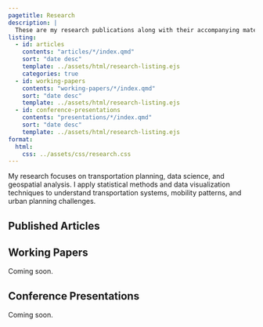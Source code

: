 ```yaml
---
pagetitle: Research
description: |
  These are my research publications along with their accompanying materials.
listing:
  - id: articles
    contents: "articles/*/index.qmd"
    sort: "date desc"
    template: ../assets/html/research-listing.ejs
    categories: true
  - id: working-papers
    contents: "working-papers/*/index.qmd"
    sort: "date desc"
    template: ../assets/html/research-listing.ejs
  - id: conference-presentations
    contents: "presentations/*/index.qmd"
    sort: "date desc"
    template: ../assets/html/research-listing.ejs
format:
  html:
    css: ../assets/css/research.css
---
```


My research focuses on transportation planning, data science, and geospatial analysis. I apply statistical methods and data visualization techniques to understand transportation systems, mobility patterns, and urban planning challenges.


## Published Articles

:::{#articles}
:::


## Working Papers

:::{#working-papers}
:::

Coming soon.

## Conference Presentations

:::{#conference-presentations}
:::

Coming soon.
